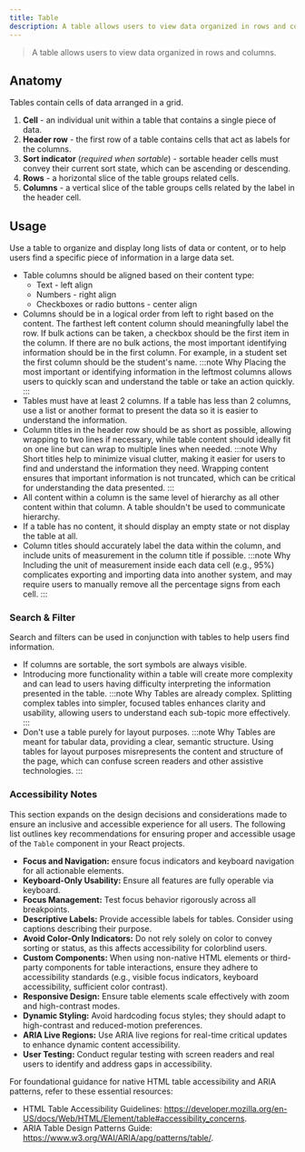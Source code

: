 ```yaml
---
title: Table
description: A table allows users to view data organized in rows and columns.
---
```


> A table allows users to view data organized in rows and columns.

## Anatomy

Tables contain cells of data arranged in a grid.

1. **Cell** - an individual unit within a table that contains a single piece of data. 
1. **Header row** - the first row of a table contains cells that act as labels for the columns. 
1. **Sort indicator** (_required when sortable_) - sortable header cells must convey their current sort state, which can be ascending or descending. 
1. **Rows** - a horizontal slice of the table groups related cells. 
1. **Columns** - a vertical slice of the table groups cells related by the label in the header cell. 


## Usage

Use a table to organize and display long lists of data or content, or to help users find a specific piece of information in a large data set.

- Table columns should be aligned based on their content type:
	- Text - left align
	- Numbers - right align
	- Checkboxes or radio buttons - center align
- Columns should be in a logical order from left to right based on the content. The farthest left content column should meaningfully label the row. If bulk actions can be taken, a checkbox should be the first item in the column.  If there are no bulk actions, the most important identifying information should be in the first column. For example, in a student set the first column should be the student's name.
	:::note Why
	Placing the most important or identifying information in the leftmost columns allows users to quickly scan and understand the table or take an action quickly.
	:::
- Tables must have at least 2 columns. If a table has less than 2 columns, use a list or another format to present the data so it is easier to understand the information.
- Column titles in the header row should be as short as possible, allowing wrapping to two lines if necessary, while table content should ideally fit on one line but can wrap to multiple lines when needed.
	:::note Why
	Short titles help to minimize visual clutter, making it easier for users to find and understand the information they need. Wrapping content ensures that important information is not truncated, which can be critical for understanding the data presented.
	:::
- All content within a column is the same level of hierarchy as all other content within that column. A table shouldn't be used to communicate hierarchy.
- If a table has no content, it should display an empty state or not display the table at all.
- Column titles should accurately label the data within the column, and include units of measurement in the column title if possible. 
	:::note Why
	Including the unit of measurement inside each data cell (e.g., 95%) complicates exporting and importing data into another system, and may require users to manually remove all the percentage signs from each cell.
	:::

### Search & Filter 

Search and filters can be used in conjunction with tables to help users find information.

- If columns are sortable, the sort symbols are always visible. 
- Introducing more functionality within a table will create more complexity and can lead to users having difficulty interpreting the information presented in the table.
	:::note Why
	Tables are already complex. Splitting complex tables into simpler, focused tables enhances clarity and usability, allowing users to understand each sub-topic more effectively.
	:::
- Don't use a table purely for layout purposes.
	:::note Why
	Tables are meant for tabular data, providing a clear, semantic structure. Using tables for layout purposes misrepresents the content and structure of the page, which can confuse screen readers and other assistive technologies.
:::

### Accessibility Notes 

This section expands on the design decisions and considerations made to ensure an inclusive and accessible experience for all users. The following list outlines key recommendations for ensuring proper and accessible usage of the `Table` component in your React projects.

- **Focus and Navigation:** ensure focus indicators and keyboard navigation for all actionable elements.   
- **Keyboard-Only Usability:** Ensure all features are fully operable via keyboard.   
- **Focus Management:** Test focus behavior rigorously across all breakpoints.   
- **Descriptive Labels:** Provide accessible labels for tables. Consider  using captions describing their purpose.   
- **Avoid Color-Only Indicators:** Do not rely solely on color to convey sorting or status, as this affects accessibility for colorblind users.   
- **Custom Components:** When using non-native HTML elements or third-party components for table interactions, ensure they adhere to accessibility standards (e.g., visible focus indicators, keyboard accessibility, sufficient color contrast).
- **Responsive Design:** Ensure table elements scale effectively with zoom and high-contrast modes.   
- **Dynamic Styling:** Avoid hardcoding focus styles; they should adapt to high-contrast and reduced-motion preferences.   
- **ARIA Live Regions:** Use ARIA live regions for real-time critical updates to enhance dynamic content accessibility.   
- **User Testing:** Conduct regular testing with screen readers and real users to identify and address gaps in accessibility.   

For foundational guidance for native HTML table accessibility and ARIA patterns, refer to these essential resources:   

- HTML Table Accessibility Guidelines: https://developer.mozilla.org/en-US/docs/Web/HTML/Element/table#accessibility_concerns.   
- ARIA Table Design Patterns Guide: https://www.w3.org/WAI/ARIA/apg/patterns/table/.   
